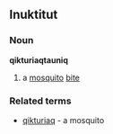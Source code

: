 ==Inuktitut==
===Noun===
'''qikturiaqtauniq'''
# a [[mosquito]] [[bite]]
===Related terms===
* [[qikturiaq]] - a mosquito